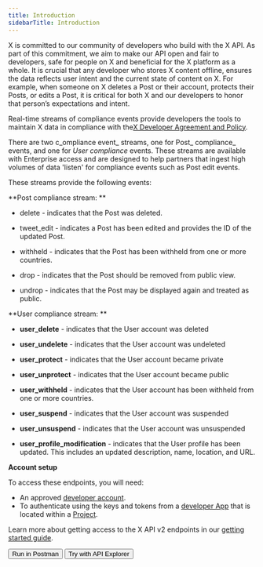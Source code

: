 ---
title: Introduction
sidebarTitle: Introduction
---


X is committed to our community of developers who build with the X API. As part of this commitment, we aim to make our API open and fair to developers, safe for people on X and beneficial for the X platform as a whole. It is crucial that any developer who stores X content offline, ensures the data reflects user intent and the current state of content on X. For example, when someone on X deletes a Post or their account, protects their Posts, or edits a Post, it is critical for both X and our developers to honor that person’s expectations and intent.

Real-time streams of compliance events provide developers the tools to maintain X data in compliance with the[X Developer Agreement and Policy](https://developer.x.com/en/developer-terms/policy). 

There are two c_ompliance event_ streams, one for Post_ compliance_ events, and one for _User compliance_ events. These streams are available with Enterprise access and are designed to help partners that ingest high volumes of data 'listen' for compliance events such as Post edit events.

These streams provide the following events: 

**Post compliance stream: **

* delete \- indicates that the Post was deleted.

* tweet_edit \- indicates a Post has been edited and provides the ID of the updated Post. 

* withheld \- indicates that the Post has been withheld from one or more countries. 

* drop \- indicates that the Post should be removed from public view.

* undrop \- indicates that the Post may be displayed again and treated as public.


**User compliance stream: **

* **user_delete** \- indicates that the User account was deleted

* **user_undelete** \- indicates that the User account was undeleted

* **user_protect** \- indicates that the User account became private

* **user_unprotect** \- indicates that the User account became public

* **user_withheld** \- indicates that the User account has been withheld from one or more countries. 

* **user_suspend** \- indicates that the User account was suspended
* **user_unsuspend** \- indicates that the User account was unsuspended
* **user\_profile\_modification** \- indicates that the User profile has been updated. This includes an updated description, name, location, and URL.

**Account setup**

To access these endpoints, you will need:

* An approved [developer account](https://developer.x.com/en/portal/petition/essential/basic-info).
* To authenticate using the keys and tokens from a [developer App](/resources/fundamentals/developer-apps) that is located within a [Project](/resources/fundamentals/projects). 

Learn more about getting access to the X API v2 endpoints in our [getting started guide](/x-api/getting-started/getting-access).
<div className="flex space-x-2">
<Button href="https://app.getpostman.com/run-collection/9956214-784efcda-ed4c-4491-a4c0-a26470a67400">
  Run in Postman
</Button>
<Button href="https://developer.x.com/apitools/api?endpoint=/2/compliance/jobs">
  Try with API Explorer
</Button>
</div>
